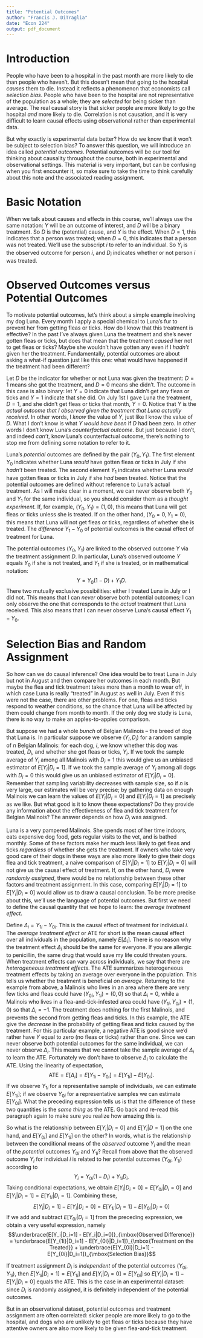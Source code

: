 ```yaml
---
title: "Potential Outcomes"
author: "Francis J. DiTraglia"
date: "Econ 224"
output: pdf_document
---
```


# Introduction
People who have been to a hospital in the past month are more likely to die than people who haven't.
But this doesn't mean that going to the hospital *causes* them to die.
Instead it reflects a phenomenon that economists call *selection bias*.
People who have been to the hospital are not representative of the population as a whole; they are *selected* for being sicker than average.
The real causal story is that sicker people are more likely to go the hospital *and* more likely to die.
Correlation is not causation, and it is very difficult to learn causal effects using observational rather than experimental data.

But why exactly is experimental data better?
How do we know that it won't be subject to selection bias?
To answer this question, we will introduce an idea called *potential outcomes*.
Potential outcomes will be our tool for thinking about causality throughout the course, both in experimental and observational settings.
This material is very important, but can be confusing when you first encounter it, so make sure to take the time to think carefully about this note and the associated reading assignment.

# Basic Notation 
When we talk about causes and effects in this course, we'll always use the same notation: $Y$ will be an outcome of interest, and $D$ will be a binary treatment.
So $D$ is the (potential) cause, and $Y$ is the effect.
When $D=1$, this indicates that a person was treated; when $D=0$, this indicates that a person was not treated.
We'll use the subscript $i$ to refer to an individual.
So $Y_i$ is the observed outcome for person $i$, and $D_i$ indicates whether or not person $i$ was treated.

# Observed Outcomes versus Potential Outcomes
To motivate potential outcomes, let's think about a simple example involving my dog Luna.
Every month I apply a special chemical to Luna's fur to prevent her from getting fleas or ticks.
How do I know that this treatment is effective?
In the past I've always given Luna the treatment and she's never gotten fleas or ticks, but does that mean that the treatment *caused* her not to get fleas or ticks?
Maybe she wouldn't have gotten any even if I *hadn't* given her the treatment.
Fundamentally, potential outcomes are about asking a what-if question just like this one: what would have happened if the treatment had been different?

Let $D$ be the indicator for whether or not Luna was given the treatment: $D=1$ means she got the treatment, and $D=0$ means she didn't.
The outcome in this case is also binary: let $Y=0$ indicate that Luna didn't get any fleas or ticks and $Y=1$ indicate that she did.
On July 1st I gave Luna the treatment, $D=1$, and she didn't get fleas or ticks that month, $Y=0$.
Notice that $Y$ is the *actual outcome that I observed given the treatment that Luna actually received*.
In other words, I *know* the value of $Y$, just like I know the value of $D$.
What I don't know is what $Y$ *would have been* if $D$ had been zero.
In other words I don't know Luna's *counterfactual outcome*.
But just because I don't, and indeed *can't*, know Luna's counterfactual outcome, there's nothing to stop me from defining some notation to refer to it.

Luna's *potential* outcomes are defined by the pair $(Y_0, Y_1)$.
The first element $Y_0$ indicates whether Luna *would* have gotten fleas or ticks in July if she *hadn't* been treated.
The second element $Y_1$ indicates whether Luna *would* have gotten fleas or ticks in July if she *had* been treated.
Notice that the potential outcomes are defined without reference to Luna's actual treatment.
As I will make clear in a moment, we can never observe both $Y_0$ and $Y_1$ for the same individual, so you should consider them as a *thought experiment.*
If, for example, $(Y_0,Y_1) = (1,0)$, this means that Luna will get fleas or ticks unless she is treated.
If on the other hand, $(Y_0=0,Y_1=0)$, this means that Luna will not get fleas or ticks, regardless of whether she is treated.
The *difference* $Y_1 - Y_0$ of potential outcomes is the causal effect of treatment for Luna.

The potential outcomes $(Y_0, Y_1)$ are linked to the observed outcome $Y$ via the treatment assignment $D$.
In particular, Luna's observed outcome $Y$ equals $Y_{0}$ if she is not treated, and $Y_1$ if she is treated, or in mathematical notation:
$$Y = Y_0 (1 - D) + Y_1 D.$$
There two mutually exclusive possibilities: either I treated Luna in July or I did not.
This means that I can *never* observe both potential outcomes; I can only observe the one that corresponds to the *actual* treatment that Luna received.
This also means that I can never observe Luna's causal effect $Y_1 - Y_0$.

# Selection Bias and Random Assignment
So how can we do causal inference?
One idea would be to treat Luna in July but not in August and then compare her outcomes in each month.
But maybe the flea and tick treatment takes more than a month to wear off, in which case Luna is really "treated" in August as well in July.
Even if this were not the case, there are other problems.
For one, fleas and ticks respond to weather conditions, so the chance that Luna will be affected by them could change from month to month.
If the only dog we study is Luna, there is no way to make an apples-to-apples comparison.

But suppose we had a whole *bunch* of Belgian Malinois -- the breed of dog that Luna is.
In particular suppose we observe $(Y_i, D_i)$ for a random sample of $n$ Belgian Malinois: for each dog, $i$, we know whether this dog was treated, $D_i$, and whether she got fleas or ticks, $Y_i$.
If we took the sample average of $Y_i$ among all Malinois with $D_i = 1$ this would give us an unbiased estimator of $E[Y_i|D_i=1]$.
If we took the sample average of $Y_i$ among all dogs with $D_i = 0$ this would give us an unbiased estimator of $E[Y_i|D_i=0]$.
Remember that sampling variability decreases with sample size, so if $n$ is very large, our estimates will be very precise; by gathering data on enough Malinois we can learn the values of $E[Y_i|D_i=0]$ and $E[Y_i|D_i=1]$ as precisely as we like.
But what good is it to know these expectations?
Do they provide any information about the effectiveness of flea and tick treatment for Belgian Malinois?
The answer depends on how $D_i$ was assigned.

Luna is a very pampered Malinois. 
She spends most of her time indoors, eats expensive dog food, gets regular visits to the vet, and is bathed monthly.
Some of these factors make her much less likely to get fleas and ticks *regardless* of whether she gets the treatment.
If owners who take very good care of their dogs in these ways are also more likely to give their dogs flea and tick treatment, a naive comparison of $E[Y_i|D_i=1]$ to $E[Y_i|D_i=0]$ will not give us the causal effect of treatment.
If, on the other hand, $D_i$ were *randomly assigned*, there would be no relationship between these other factors and treatment assignment.
In this case, comparing $E[Y_i|D_i=1]$ to $E[Y_i|D_i=0]$ would allow us to draw a causal conclusion.
To be more precise about this, we'll use the language of potential outcomes.
But first we need to define the causal quantity that we hope to learn: the *average treatment effect*.

Define $\Delta_i = Y_{1i} - Y_{0i}$.
This is the causal effect of treatment for individual $i$.
The *average treatment effect* or ATE for short is the mean causal effect over all individuals in the population, namely $E[\Delta_i]$.
There is no reason why the treatment effect $\Delta_i$ should be the same for everyone.
If you are allergic to penicillin, the same drug that would save my life could threaten yours.
When treatment effects can vary across individuals, we say that there are *heterogeneous treatment effects*.
The ATE summarizes heterogeneous treatment effects by taking an average over everyone in the population.
This tells us whether the treatment is beneficial *on average*.
Returning to the example from above, a Malinois who lives in an area where there are very few ticks and fleas could have $(Y_{0i},Y_{1i}) = (0,0)$ so that $\Delta_i = 0$, while a Malinois who lives in a flea-and-tick-infested area could have $(Y_{1i},Y_{0i}) = (1,0)$ so that $\Delta_i = -1$.
The treatment does nothing for the first Malinois, and prevents the second from getting fleas and ticks.
In this example, the ATE give the *decrease* in the probability of getting fleas and ticks caused by the treatment.
For this particular example, a negative ATE is good since we'd rather have $Y$ equal to zero (no fleas or ticks) rather than one.
Since we can never observe both potential outcomes for the same individual, we can never observe $\Delta_i$.
This means that we cannot take the sample average of $\Delta_i$ to learn the ATE. 
Fortunately we don't have to observe $\Delta_i$ to calculate the ATE.
Using the linearity of expectation,
$$\mbox{ATE} = E[\Delta_i] = E[Y_{1i} - Y_{0i}] = E[Y_{1i}] - E[Y_{0i}].$$
If we observe $Y_{1i}$ for a representative sample of individuals, we can estimate $E[Y_{1i}]$; if we observe $Y_{0i}$ for a representative samples we can estimate $E[Y_{0i}]$.
What the preceding expression tells us is that the difference of these two quantities is the *same thing* as the ATE.
Go back and re-read this paragraph again to make sure you realize how amazing this is.


So what is the relationship between $E[Y_i|D_i=0]$ and $E[Y_i|D=1]$ on the one hand, and $E[Y_{0i}]$ and $E[Y_{1i}]$ on the other?
In words, what is the relationship between the conditional means of the *observed* outcome $Y_i$ and the mean of the *potential* outcomes $Y_{0i}$ and $Y_{1i}$?
Recall from above that the observed outcome $Y_i$ for individual $i$ is related to her potential outcomes $(Y_{0i}, Y_{1i})$ according to 
$$Y_i = Y_{0i}(1 - D_i) + Y_{1i} D_i.$$
Taking conditional expectations, we obtain $E[Y_i|D_i=0] = E[Y_{0i}|D_i=0]$ and $E[Y_i|D_i=1] = E[Y_{1i}|D_i=1]$.
Combining these,
$$E[Y_i|D_i = 1] - E[Y_i|D_i = 0] = E[Y_{1i}|D_i = 1] - E[Y_{0i}|D_i = 0]$$
If we add and subtract $E[Y_{0i}|D_i=1]$ from the preceding expression, we obtain a very useful expression, namely
$$\underbrace{E[Y_i|D_i=1] - E[Y_i|D_i=0]}_{\mbox{Observed Difference}} = \underbrace{E[Y_{1i}|D_i=1] - E[Y_{0i}|D_i=1]}_{\mbox{Treatment on the Treated}} + \underbrace{E[Y_{0i}|D_i=1] - E[Y_{0i}|D_i=1]}_{\mbox{Selection Bias}}$$

If treatment assignment $D_i$ is *independent* of the potential outcomes $(Y_{0i}, Y_{1i})$, then $E[Y_{1i}|D_i = 1] = E[Y_{1i}]$ and $E[Y_i|D_i = 0] = E[Y_{0i}]$ so $E[Y_i|D_i=1] - E[Y_i|D_i=0]$ equals the ATE.
This is the case in an experimental dataset: since $D_i$ is randomly assigned, it is definitely independent of the potential outcomes.

But in an observational dataset, potential outcomes and treatment assignment are often correlated: sicker people are more likely to go to the hospital, and dogs who are unlikely to get fleas or ticks because they have attentive owners are also more likely to be given flea-and-tick treatment.
